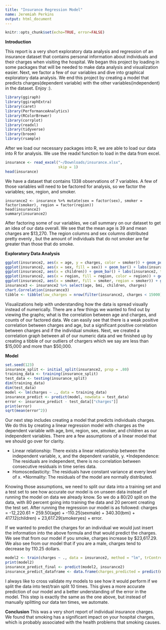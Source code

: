 ```yaml
---
title: "Insurance Regression Model"
name: Jeremiah Perkins 
output: html_document
---
```



```r
knitr::opts_chunk$set(echo=TRUE, error=FALSE)
```


**Introduction**


This report is a very short exploratory data analysis and regression of an insurance dataset that contains personal information about individuals and their charges when visiting the hospital. We began this project by loading in some packages that will be needed to make data analysis and visualization easier. Next, we factor a few of our variables and dive into graphical exploratory data analysis. We end this project by creating a model that predicts charges(dependent variable) with the other variables(independent) in the dataset. Enjoy :).


```r
library(ggiraph)
library(ggiraphExtra)
library(caret)
library(PerformanceAnalytics)
library(RColorBrewer)
library(corrplot)
library(readxl)
library(tidyverse)
library(broom)
library(rsample)
```




After we load our necessary packages into R, we are able to load our data into R for analysis. We use the readxl function to load in the data from excel. 



```r
insurance <- read_excel("~/Downloads/insurance.xlsx", 
                        skip = 1)
head(insurance)
```


We have a dataset that contains 1338 observations of 7 variables. A few of those variables will need to be factored for analysis, so we factor the variables; sex, region, and smoker. 


```r.
insurance2 <- insurance %>% mutate(sex = factor(sex), smoker = factor(smoker), region = factor(region))
head(insurance2)
summary(insurance2)
```







After factoring some of our variables, we call summary on our dataset to get an idea of our data overall. We see that the mean age is 39 and mean charges are $13,270. The region columns and sex columns distributed pretty evenly , but the amount of individuals that do not smoker are far greater than those that do smoke. 




**Exploratory Data Analysis**
```r
ggplot(insurance2, aes(x = age, y = charges, color = smoker)) + geom_point(alpha = 0.6, shape = 16) + labs(insurance2, title = "Charges by Age", x = "Age", y = "Charges") + theme_classic()
ggplot(insurance2, aes(x = sex, fill = sex)) + geom_bar() + labs(insurance2, title = "Male/Female", x = "Sex", y = "Number of Males/Females") + theme_test()                                                                                                                  
ggplot(insurance2, aes(x = children)) + geom_bar() + labs(insurance2, title = "Children", x = "Childern", y = "Number of Children") + theme_light()                                                                                                                   
ggplot(insurance2, aes(x = region, fill = region, color = region)) + geom_bar() + labs(insurance2, title = "Regions", x = "Region", y = "Number of Regions") + theme_light()
ggplot(insurance2, aes(x = smoker, fill = smoker, region = smoker)) + geom_bar() + labs(insurance2, title = "Smokers", x = "Smokers vs Nonsmokers", y = "Number of Smokers") + theme_light()
insurance3 <- insurance2 %>% select(age, bmi, children, charges)
chart.Correlation(insurance3)
tibble <- tibble(low_charges = nrow(filter(insurance2, charges < 15000)), high_charges = nrow(filter(insurance2, charges > 50000)))
```





Visualizations help with understanding how the data is spread visually instead of numerically. There are a few things we wanted to find out by viewing the graphs; what is the correlation between age and charges, and counts of our factored data. We can easily see that there is a weak positive correlation between charges and age, but a significant positive correlation between charges and if the individual smokes. Next, we created a correlation graph between all of our numeric data and we finished up by creating a tibble of our outliers of chargers which we say are less than $15,000 and more than $50,000. 





**Model**
```r
set.seed(123)
insurance_split <- initial_split(insurance2, prop = .80)
training_data <- training(insurance_split)
test_data <- testing(insurance_split)
dim(training_data)
dim(test_data)
model <- lm(charges ~ ., data = training_data)
insurance_predict <- predict(model, newdata = test_data)
error <- insurance_predict - test_data[["charges"]]
print(error)
sqrt(mean(error^2))
```




Our next step includes creating a model that predicts individuals charges. We do this by creating a linear regression model with charges as the dependent variable with age, bmi, region, sex, smoker, and children as our independent variables. There are a few assumptions of a linear model that we should go over for clarity. 

* Linear relationship: There exists a linear relationship between the independent variable, x, and the dependent variable, y. 
*Independence: The residuals are independent, there is no correlation between consecutive residuals in time series data.
* Homoscedasticity: The residuals have constant variance at every level of x.
*Normality: The residuals of the model are normally distributed.


Knowing those assumptions, we need to split our data into a training set and a test set to see how accurate our model is on unseen data instead of running the model on data we already know. So we do a 80/20 split on the data, with 80 percent going into training the data and 20 percent creating the test set. After running the regression our model is as followed:
charges = -12,220.61 + 259.50(age) + -110.25(sexmale) + 340.30(bmi) + 417.12(children) + 23,617.29(smokeryes) + error.


If we wanted to predict the charges for an individual we would just insert the information into the above formula and that would predict the charges. We see that from our model if you smoke, charges increase by $23,617.29. We also see from our model that if you are a male, charges tend to decrease by 110.25 dollars.







```r
model2 <- train(charges ~ ., data = insurance2, method = "lm", trControl = trainControl(method = "cv", number = 10, verboseIter =  TRUE))
print(model2)
insurance_predict_final <- predict(model2, insurance2)
insurance_predict_dataframe <- data.frame(charges_predicted = predict(model2, insurance2))
```



I always like to cross validate my models to see how it would perform if we split the data into test/train split 10 times. This gives a more accurate prediction of our model and a better understanding of the error in the model. This step is exactly the same as the one above, but instead of manually splitting our data ten times, we automate. 




**Conclusion**
This was a very short report of individual insurance charges. We found that smoking has a significant impact on your hospital charges, which is probably associated with the health problems that smoking causes. 